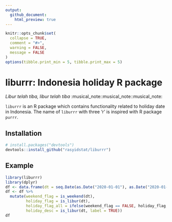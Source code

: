 ```yaml
---
output:
  github_document:
    html_preview: true
---
```


<!-- README.md is generated from README.Rmd. Please edit that file -->

```r
knitr::opts_chunk$set(
  collapse = TRUE,
  comment = "#>",
  warning = FALSE,
  message = FALSE
)
options(tibble.print_min = 5, tibble.print_max = 5)
```

# liburrr: Indonesia holiday R package

*Libur telah tiba, libur telah tiba* :musical_note::musical_note::musical_note:

`liburrr` is an R package which contains functionality related to holiday date in Indonesia. The name of `liburrr` with three 'r' is inspired with R package `purrr`.

## Installation

```r
# install.packages("devtools")
devtools::install_github("rasyidstat/liburrr")
```

## Example

```r
library(liburrr)
library(dplyr)
df <- data.frame(dt = seq.Date(as.Date("2020-01-01"), as.Date("2020-01-07"), "day") )
df <- df %>%
  mutate(weekend_flag = is_weekend(dt),
         holiday_flag = is_libur(dt),
         holiday_flag_all = ifelse(weekend_flag == FALSE, holiday_flag, weekend_flag),
         holiday_desc = is_libur(dt, label = TRUE))
df
```

